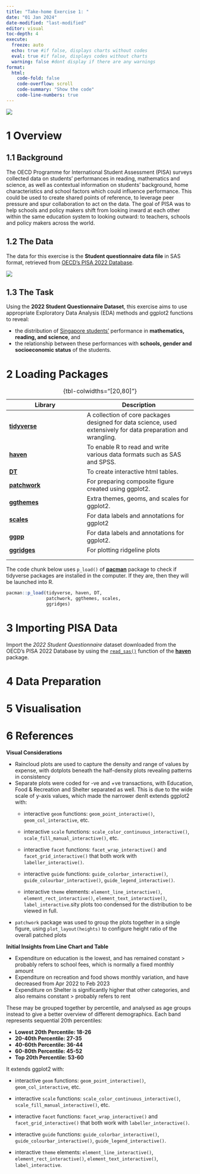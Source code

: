 ```yaml
---
title: "Take-home Exercise 1: "
date: "01 Jan 2024"
date-modified: "last-modified"
editor: visual
toc-depth: 4
execute:
  freeze: auto
  echo: true #if false, displays charts without codes
  eval: true #if false, displays codes without charts
  warning: false #dont display if there are any warnings
format: 
  html:
    code-fold: false
    code-overflow: scroll
    code-summary: "Show the code"
    code-line-numbers: true
---
```


![](images/placeholder.PNG){fig-align="center"}

# 1 Overview

## 1.1 Background

The OECD Programme for International Student Assessment (PISA) surveys collected data on students' performances in reading, mathematics and science, as well as contextual information on students' background, home characteristics and school factors which could influence performance. This could be used to create shared points of reference, to leverage peer pressure and spur collaboration to act on the data. The goal of PISA was to help schools and policy makers shift from looking inward at each other within the same education system to looking outward: to teachers, schools and policy makers across the world.

## 1.2 The Data

The data for this exercise is the **Student questionnaire data file** in SAS format, retrieved from [OECD's PISA 2022 Database](https://www.oecd.org/pisa/data/2022database/).

![](images/PISA.PNG){fig-align="center"}

## 1.3 The Task

Using the **2022 Student Questionnaire Dataset**, this exercise aims to use appropriate Exploratory Data Analysis (EDA) methods and ggplot2 functions to reveal:

-   the distribution of [Singapore students']{.underline} performance in **mathematics, reading, and science**, and
-   the relationship between these performances with **schools, gender and socioeconomic status** of the students.

# 2 Loading Packages

| **Library**                                                                                  | **Description**                                                                                               |
|------------------------------|------------------------------------------|
| [**tidyverse**](https://www.tidyverse.org/)                                                  | A collection of core packages designed for data science, used extensively for data preparation and wrangling. |
| [**haven**](https://haven.tidyverse.org/)                                                    | To enable R to read and write various data formats such as SAS and SPSS.                                      |
| [**DT**](https://rstudio.github.io/DT/)                                                      | To create interactive html tables.                                                                            |
| [**patchwork**](https://patchwork.data-imaginist.com/)                                       | For preparing composite figure created using ggplot2.                                                         |
| [**ggthemes**](https://yutannihilation.github.io/allYourFigureAreBelongToUs/ggthemes/)       | Extra themes, geoms, and scales for ggplot2.                                                                  |
| [**scales**](https://scales.r-lib.org/)                                                      | For data labels and annotations for ggplot2                                                                   |
| [**ggpp**](https://docs.r4photobiology.info/ggpp/)                                           | For data labels and annotations for ggplot2.                                                                  |
| [**ggridges**](https://cran.r-project.org/web/packages/ggridges/vignettes/introduction.html) | For plotting ridgeline plots                                                                                  |
|                                                                                              |                                                                                                               |
|                                                                                              |                                                                                                               |

: {tbl-colwidths="\[20,80\]"}

The code chunk below uses `p_load()` of [**pacman**](https://rpubs.com/akshaypatankar/594834) package to check if tidyverse packages are installed in the computer. If they are, then they will be launched into R.

```r
pacman::p_load(tidyverse, haven, DT,
               patchwork, ggthemes, scales,
               ggridges)
```

# 3 Importing PISA Data

Import the *2022 Student Questionnaire* dataset downloaded from the OECD's PISA 2022 Database by using the [`read_sas()`](https://haven.tidyverse.org/reference/read_sas.html) function of the [**haven**](https://haven.tidyverse.org/) package.

# 4 Data Preparation



# 5 Visualisation

# 6 References

::: {.chatterbox .chatter data-latex="chatter"}
**Visual Considerations**

-   Raincloud plots are used to capture the density and range of values by expense, with dotplots beneath the half-density plots revealing patterns in consistency\
-   Separate plots were coded for -ve and +ve transactions, with Education, Food & Recreation and Shelter separated as well. This is due to the wide scale of y-axis values, which made the narrower denIt extends ggplot2 with:
    -   interactive `geom` functions: `geom_point_interactive()`, `geom_col_interactive`, etc.

    -   interactive `scale` functions: `scale_color_continuous_interactive()`, `scale_fill_manual_interactive()`, etc.

    -   interactive `facet` functions: `facet_wrap_interactive()` and `facet_grid_interactive()` that both work with `labeller_interactive()`.

    -   interactive `guide` functions: `guide_colorbar_interactive()`, `guide_colourbar_interactive()`, `guide_legend_interactive()`.

    -   interactive `theme` elements: `element_line_interactive()`, `element_rect_interactive()`, `element_text_interactive()`, `label_interactive`.sity plots too condensed for the distribution to be viewed in full.\
-   `patchwork` package was used to group the plots together in a single figure, using `plot_layout(heights)` to configure height ratio of the overall patched plots
:::

::: {.brainbox .brain data-latex="brain"}
**Initial Insights from Line Chart and Table**

-   Expenditure on education is the lowest, and has remained constant \> probably refers to school fees, which is normally a fixed monthly amount
-   Expenditure on recreation and food shows monthly variation, and have decreased from Apr 2022 to Feb 2023
-   Expenditure on Shelter is significantly higher that other categories, and also remains constant \> probably refers to rent
:::

::: {.thunderbox .thunder data-latex="thunder"}
These may be grouped together by percentile, and analysed as age groups instead to give a better overview of different demographics. Each band represents sequential 20th percentiles:

-   **Lowest 20th Percentile: 18-26**
-   **20-40th Percentile: 27-35**
-   **40-60th Percentile: 36-44**
-   **60-80th Percentile: 45-52**
-   **Top 20th Percentile: 53-60**
:::

::: {.nursebox .nurse data-latex="nurse"}
It extends ggplot2 with:

-   interactive `geom` functions: `geom_point_interactive()`, `geom_col_interactive`, etc.

-   interactive `scale` functions: `scale_color_continuous_interactive()`, `scale_fill_manual_interactive()`, etc.

-   interactive `facet` functions: `facet_wrap_interactive()` and `facet_grid_interactive()` that both work with `labeller_interactive()`.

-   interactive `guide` functions: `guide_colorbar_interactive()`, `guide_colourbar_interactive()`, `guide_legend_interactive()`.

-   interactive `theme` elements: `element_line_interactive()`, `element_rect_interactive()`, `element_text_interactive()`, `label_interactive`.
:::
